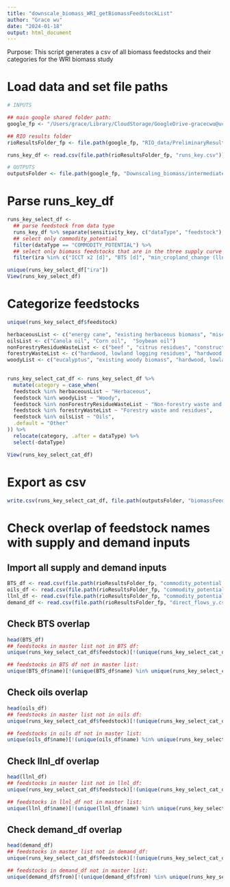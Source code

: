 ```yaml
---
title: "downscale_biomass_WRI_getBiomassFeedstockList"
author: "Grace wu"
date: "2024-01-18"
output: html_document
---
```

Purpose: This script generates a csv of all biomass feedstocks and their categories for the WRI biomass study

# Load data and set file paths
```r
# INPUTS

## main google shared folder path:
google_fp <- "/Users/grace/Library/CloudStorage/GoogleDrive-gracecwu@ucsb.edu/My Drive/Research_Projects/WRI_biomass"

## RIO results folder
rioResultsFolder_fp <- file.path(google_fp, "RIO_data/PreliminaryResults")

runs_key_df <- read.csv(file.path(rioResultsFolder_fp, "runs_key.csv"))

# OUTPUTS
outputsFolder <- file.path(google_fp, "Downscaling_biomass/intermediateFiles/")
```

# Parse runs_key_df
```r
runs_key_select_df <- 
  ## parse feedstock from data type
  runs_key_df %>% separate(sensitivity_key, c("dataType", "feedstock"), sep = "--") %>%
  ## select only commodity_potential
  filter(dataType == "COMMODITY_POTENTIAL") %>%
  ## select only biomass feedstocks that are in the three supply curve sources 
  filter(ira %in% c("ICCT x2 [d]", "BTS [d]", "min_cropland_change (llnl)", "3x expanded corn"))

unique(runs_key_select_df["ira"])
View(runs_key_select_df)
```

# Categorize feedstocks
```r
unique(runs_key_select_df$feedstock)

herbaceousList <- c("energy cane", "existing herbaceous biomass", "miscanthus", "switchgrass", "corn", "biomass sorghum")
oilsList <- c("Canola oil", "Corn oil",  "Soybean oil")
nonForestryResidueWasteList <- c("beef ", "citrus residues", "construction & demolition waste", "corn stover", "cotton gin trash", "cotton residue", "dairy", "existing waste biomass", "landfill gas", "municipal solid waste wood", "non food biogenic msw", "non-residential food waste", "noncitrus residues", "other municipal solid waste", "residential food waste", "rice hulls", "sorghum stubble", "sugarcane trash", "swine", "sugarcane bagasse", "tree nut residues", "yard trimmings", "textiles", "oats straw", "rice straw", "wheat straw", "barley straw")
forestryWasteList <- c("hardwood, lowland logging residues", "hardwood, upland logging residues", "mixedwood logging residues", "other forest residue", "other forest thinnings", "primary mill residue", "secondary mill residue", "softwood, natural logging residues", "softwood, planted logging residues")
woodyList <- c("eucalyptus", "existing woody biomass", "hardwood, lowland whole trees", "hardwood, upland whole trees", "mixedwood whole trees", "pine", "pnw foretry 1", "pnw foretry 2", "pnw foretry 3", "pnw foretry 4", "pnw foretry 5", "pnw foretry 6", "poplar", "softwood, natural whole trees", "softwood, planted whole trees", "willow")
  

runs_key_select_cat_df <- runs_key_select_df %>%
  mutate(category = case_when(
  feedstock %in% herbaceousList ~ "Herbaceous",
  feedstock %in% woodyList ~ "Woody",
  feedstock %in% nonForestryResidueWasteList ~ "Non-forestry waste and residues",
  feedstock %in% forestryWasteList ~ "Forestry waste and residues",
  feedstock %in% oilsList ~ "Oils",
  .default = "Other"
)) %>%
  relocate(category, .after = dataType) %>%
  select(-dataType)

View(runs_key_select_cat_df)
```

# Export as csv
```r
write.csv(runs_key_select_cat_df, file.path(outputsFolder, "biomassFeedstocksAndCategories_byScenario.csv"), row.names = FALSE)
```


# Check overlap of feedstock names with supply and demand inputs
## Import all supply and demand inputs
```r
BTS_df <- read.csv(file.path(rioResultsFolder_fp, "commodity_potential.csvd/biomass.csv"))
oils_df <- read.csv(file.path(rioResultsFolder_fp, "commodity_potential.csvd/fats_oil_grease.csv"))
llnl_df <- read.csv(file.path(rioResultsFolder_fp, "commodity_potential.csvd/potential_min_cropland_change.csv"))
demand_df <- read.csv(file.path(rioResultsFolder_fp, "direct_flows_y.csv"))
```

## Check BTS overlap  
```r
head(BTS_df)
## feedstocks in master list not in BTS df:
unique(runs_key_select_cat_df$feedstock)[!(unique(runs_key_select_cat_df$feedstock) %in% unique(BTS_df$name))]

## feedstocks in BTS df not in master list:
unique(BTS_df$name)[!(unique(BTS_df$name) %in% unique(runs_key_select_cat_df$feedstock))]
```

## Check oils overlap  
```r
head(oils_df)
## feedstocks in master list not in oils df:
unique(runs_key_select_cat_df$feedstock)[!(unique(runs_key_select_cat_df$feedstock) %in% unique(oils_df$name))]

## feedstocks in oils df not in master list:
unique(oils_df$name)[!(unique(oils_df$name) %in% unique(runs_key_select_cat_df$feedstock))]
```

## Check llnl_df overlap  
```r
head(llnl_df)
## feedstocks in master list not in llnl_df:
unique(runs_key_select_cat_df$feedstock)[!(unique(runs_key_select_cat_df$feedstock) %in% unique(llnl_df$name))]

## feedstocks in llnl_df not in master list:
unique(llnl_df$name)[!(unique(llnl_df$name) %in% unique(runs_key_select_cat_df$feedstock))]
```


## Check demand_df overlap  
```r
head(demand_df)
## feedstocks in master list not in demand_df:
unique(runs_key_select_cat_df$feedstock)[!(unique(runs_key_select_cat_df$feedstock) %in% unique(demand_df$from))]

## feedstocks in demand_df not in master list:
unique(demand_df$from)[!(unique(demand_df$from) %in% unique(runs_key_select_cat_df$feedstock))]
```
